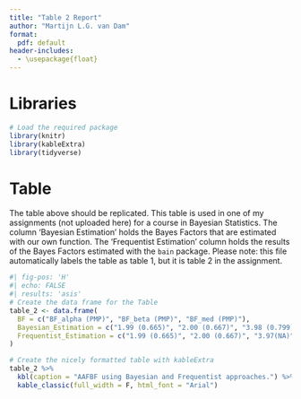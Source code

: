 ```yaml
---
title: "Table 2 Report"
author: "Martijn L.G. van Dam"
format:
  pdf: default
header-includes:
  - \usepackage{float}
---
```


# Libraries

```r
# Load the required package
library(knitr)
library(kableExtra)
library(tidyverse)
```

# Table
The table above should be replicated. This table is used in one of my assignments (not uploaded here) for a course in Bayesian Statistics. The column 'Bayesian Estimation' holds the Bayes Factors that are estimated with our own function. The 'Frequentist Estimation' column holds the results of the Bayes Factors estimated with the `bain` package. Please note: this file automatically labels the table as table 1, but it is table 2 in the assignment. 
```r
#| fig-pos: 'H'
#| echo: FALSE
#| results: 'asis'
# Create the data frame for the Table 
table_2 <- data.frame(
  BF = c("BF_alpha (PMP)", "BF_beta (PMP)", "BF_med (PMP)"),
  Bayesian_Estimation = c("1.99 (0.665)", "2.00 (0.667)", "3.98 (0.799)"),
  Frequentist_Estimation = c("1.99 (0.665)", "2.00 (0.667)", "3.97(NA)")
)

# Create the nicely formatted table with kableExtra
table_2 %>%
  kbl(caption = "AAFBF using Bayesian and Frequentist approaches.") %>%
  kable_classic(full_width = F, html_font = "Arial")

```

